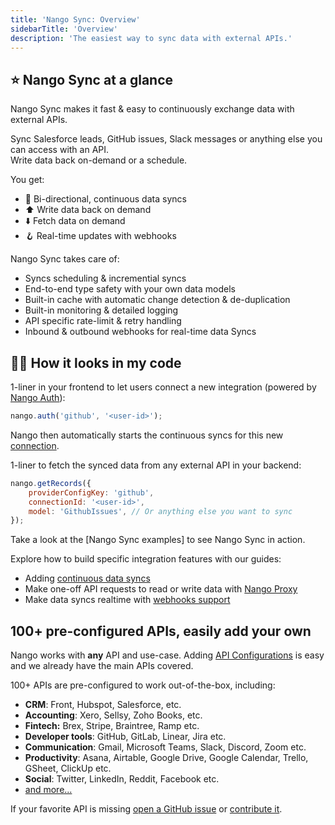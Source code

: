 ```yaml
---
title: 'Nango Sync: Overview'
sidebarTitle: 'Overview'
description: 'The easiest way to sync data with external APIs.'
---
```


## ⭐ Nango Sync at a glance

Nango Sync makes it fast & easy to continuously exchange data with external APIs.

Sync Salesforce leads, GitHub issues, Slack messages or anything else you can access with an API.  
Write data back on-demand or a schedule.

You get:

-   🔁 Bi-directional, continuous data syncs
-   ⬆️ Write data back on demand
-   ⬇️ Fetch data on demand
-   🪝 Real-time updates with webhooks

Nango Sync takes care of:

-   Syncs scheduling & incremential syncs
-   End-to-end type safety with your own data models
-   Built-in cache with automatic change detection & de-duplication
-   Built-in monitoring & detailed logging
-   API specific rate-limit & retry handling
-   Inbound & outbound webhooks for real-time data Syncs

## 👩‍💻 How it looks in my code

1-liner in your frontend to let users connect a new integration (powered by [Nango Auth](/nango-auth)):

```js
nango.auth('github', '<user-id>');
```

Nango then automatically starts the continuous syncs for this new [connection](/core-concepts#connections).

1-liner to fetch the synced data from any external API in your backend:

```js
nango.getRecords({
    providerConfigKey: 'github',
    connectionId: '<user-id>',
    model: 'GithubIssues', // Or anything else you want to sync
});
```

Take a look at the [Nango Sync examples] to see Nango Sync in action.

Explore how to build specific integration features with our guides:
- Adding [continuous data syncs](/nango-sync/guides/sync)
- Make one-off API requests to read or write data with [Nango Proxy](/nango-sync/guides/nango-proxy)
- Make data syncs realtime with [webhooks support](/nango-sync/guides/webhooks)

## 100+ pre-configured APIs, easily add your own

Nango works with **any** API and use-case. Adding [API Configurations](/core-concepts#api-configuration) is easy and we already have the main APIs covered.

100+ APIs are pre-configured to work out-of-the-box, including:

-   **CRM**: Front, Hubspot, Salesforce, etc.
-   **Accounting**: Xero, Sellsy, Zoho Books, etc.
-   **Fintech:** Brex, Stripe, Braintree, Ramp etc.
-   **Developer tools**: GitHub, GitLab, Linear, Jira etc.
-   **Communication**: Gmail, Microsoft Teams, Slack, Discord, Zoom etc.
-   **Productivity**: Asana, Airtable, Google Drive, Google Calendar, Trello,
    GSheet, ClickUp etc.
-   **Social**: Twitter, LinkedIn, Reddit, Facebook etc.
-   [and more...](https://nango.dev/integrations)

If your favorite API is missing
[open a GitHub issue](https://github.com/NangoHQ/nango/issues/new) or
[contribute it](/contribute).
